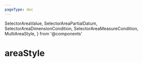 ```yaml
---
pageType: doc
---
```


  SelectorAreaValue,
  SelectorAreaPartialDatum,
  SelectorAreaDimensionCondition,
  SelectorAreaMeasureCondition,
  MultiAreaStyle,
} from '@components'

# areaStyle

<SelectorAreaValue />

<SelectorAreaPartialDatum />

<SelectorAreaDimensionCondition />

<SelectorAreaMeasureCondition />

<MultiAreaStyle />
